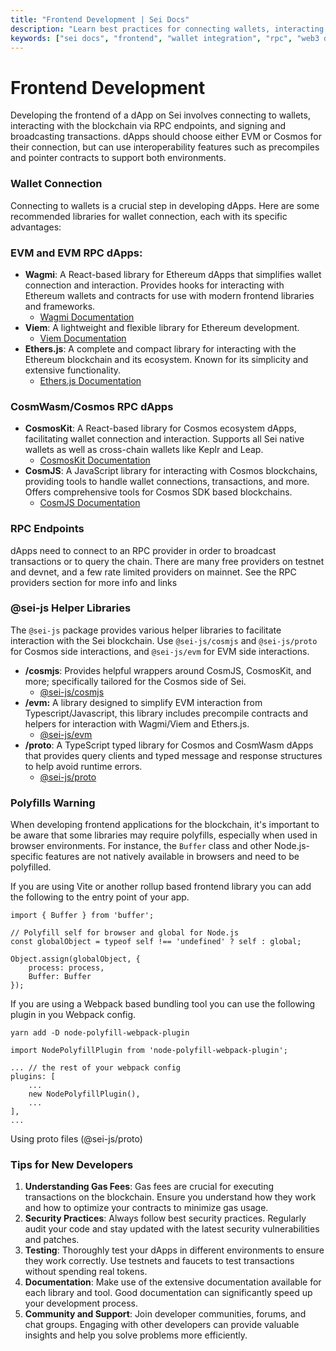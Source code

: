 ```yaml
---
title: "Frontend Development | Sei Docs"
description: "Learn best practices for connecting wallets, interacting with RPC endpoints, and building robust Sei dApps using EVM or CosmWasm."
keywords: ["sei docs", "frontend", "wallet integration", "rpc", "web3 docs"]
---
```


# Frontend Development

Developing the frontend of a dApp on Sei involves connecting to wallets, interacting with the blockchain via RPC endpoints, and signing and broadcasting transactions. dApps should choose either EVM or Cosmos for their connection, but can use interoperability features such as precompiles and pointer contracts to support both environments.

### Wallet Connection

Connecting to wallets is a crucial step in developing dApps. Here are some recommended libraries for wallet connection, each with its specific advantages:

### EVM and EVM RPC dApps:

- **Wagmi**: A React-based library for Ethereum dApps that simplifies wallet connection and interaction. Provides hooks for interacting with Ethereum wallets and contracts for use with modern frontend libraries and frameworks.
  - [Wagmi Documentation](https://wagmi.sh/)
- **Viem**: A lightweight and flexible library for Ethereum development.
  - [Viem Documentation](https://viem.sh/docs/getting-started)
- **Ethers.js**: A complete and compact library for interacting with the Ethereum blockchain and its ecosystem. Known for its simplicity and extensive functionality.
  - [Ethers.js Documentation](https://docs.ethers.io/v6/)

### CosmWasm/Cosmos RPC dApps

- **CosmosKit**: A React-based library for Cosmos ecosystem dApps, facilitating wallet connection and interaction. Supports all Sei native wallets as well as cross-chain wallets like Keplr and Leap.
  - [CosmosKit Documentation](https://github.com/cosmology-tech/cosmos-kit)
- **CosmJS**: A JavaScript library for interacting with Cosmos blockchains, providing tools to handle wallet connections, transactions, and more. Offers comprehensive tools for Cosmos SDK based blockchains.
  - [CosmJS Documentation](https://cosmos.github.io/cosmjs/)

### RPC Endpoints

dApps need to connect to an RPC provider in order to broadcast transactions or to query the chain. There are many free providers on testnet and devnet, and a few rate limited providers on mainnet. See the RPC providers section for more info and links

### @sei-js Helper Libraries

The `@sei-js` package provides various helper libraries to facilitate interaction with the Sei blockchain. Use `@sei-js/cosmjs` and `@sei-js/proto` for Cosmos side interactions, and `@sei-js/evm` for EVM side interactions.

- **/cosmjs**: Provides helpful wrappers around CosmJS, CosmosKit, and more; specifically tailored for the Cosmos side of Sei.
  - [@sei-js/cosmjs](https://www.npmjs.com/package/@sei-js/cosmjs)
- **/evm:** A library designed to simplify EVM interaction from Typescript/Javascript, this library includes precompile contracts and helpers for interaction with Wagmi/Viem and Ethers.js.
  - [@sei-js/evm](https://www.npmjs.com/package/@sei-js/evm)
- **/proto**: A TypeScript typed library for Cosmos and CosmWasm dApps that provides query clients and typed message and response structures to help avoid runtime errors.
  - [@sei-js/proto](https://www.npmjs.com/package/@sei-js/proto)

### Polyfills Warning

When developing frontend applications for the blockchain, it's important to be aware that some libraries may require polyfills, especially when used in browser environments. For instance, the `Buffer` class and other Node.js-specific features are not natively available in browsers and need to be polyfilled.

If you are using Vite or another rollup based frontend library you can add the following to the entry point of your app.

```tsx
import { Buffer } from 'buffer';

// Polyfill self for browser and global for Node.js
const globalObject = typeof self !== 'undefined' ? self : global;

Object.assign(globalObject, {
	process: process,
	Buffer: Buffer
});
```

If you are using a Webpack based bundling tool you can use the following plugin in you Webpack config.

```
yarn add -D node-polyfill-webpack-plugin
```

```tsx
import NodePolyfillPlugin from 'node-polyfill-webpack-plugin';

... // the rest of your webpack config
plugins: [
    ...
    new NodePolyfillPlugin(),
    ...
],
...
```

Using proto files (@sei-js/proto)

### Tips for New Developers

1. **Understanding Gas Fees**: Gas fees are crucial for executing transactions on the blockchain. Ensure you understand how they work and how to optimize your contracts to minimize gas usage.
2. **Security Practices**: Always follow best security practices. Regularly audit your code and stay updated with the latest security vulnerabilities and patches.
3. **Testing**: Thoroughly test your dApps in different environments to ensure they work correctly. Use testnets and faucets to test transactions without spending real tokens.
4. **Documentation**: Make use of the extensive documentation available for each library and tool. Good documentation can significantly speed up your development process.
5. **Community and Support**: Join developer communities, forums, and chat groups. Engaging with other developers can provide valuable insights and help you solve problems more efficiently.
